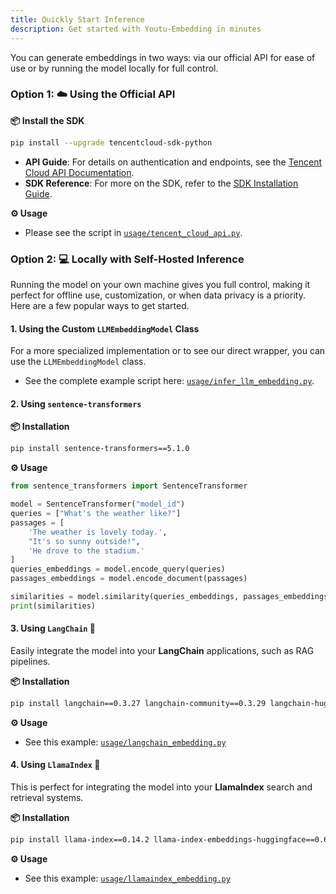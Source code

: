 ```yaml
---
title: Quickly Start Inference
description: Get started with Youtu-Embedding in minutes
---
```


You can generate embeddings in two ways: via our official API for ease of use or by running the model locally for full control.

### Option 1: ☁️ Using the Official API
**📦 Install the SDK** 

```bash
pip install --upgrade tencentcloud-sdk-python
```
- **API Guide**: For details on authentication and endpoints, see the [Tencent Cloud API Documentation](https://cloud.tencent.com/document/product/1772/115343).
- **SDK Reference**: For more on the SDK, refer to the [SDK Installation Guide](https://cloud.tencent.com/document/sdk).

**⚙️ Usage**

- Please see the script in [`usage/tencent_cloud_api.py`](usage/tencent_cloud_api.py).

### Option 2: 💻 Locally with Self-Hosted Inference
Running the model on your own machine gives you full control, making it perfect for offline use, customization, or when data privacy is a priority. Here are a few popular ways to get started.

#### 1. Using the Custom `LLMEmbeddingModel` Class
For a more specialized implementation or to see our direct wrapper, you can use the `LLMEmbeddingModel` class.

- See the complete example script here: [`usage/infer_llm_embedding.py`](usage/infer_llm_embedding.py).

#### 2. Using `sentence-transformers`
**📦 Installation**
```bash
pip install sentence-transformers==5.1.0
```
**⚙️ Usage**
```python
from sentence_transformers import SentenceTransformer

model = SentenceTransformer("model_id")
queries = ["What's the weather like?"]
passages = [
    'The weather is lovely today.',
    "It's so sunny outside!",
    'He drove to the stadium.'
]
queries_embeddings = model.encode_query(queries)
passages_embeddings = model.encode_document(passages)

similarities = model.similarity(queries_embeddings, passages_embeddings)
print(similarities)
```

#### 3. Using `LangChain` 🦜
Easily integrate the model into your **LangChain** applications, such as RAG pipelines.

**📦 Installation**

```bash
pip install langchain==0.3.27 langchain-community==0.3.29 langchain-huggingface==0.3.1 sentence-transformers==5.1.0 faiss-cpu==1.11.0
```

**⚙️ Usage**

- See this example: [`usage/langchain_embedding.py`](usage/langchain_embedding.py)

#### 4. Using `LlamaIndex` 🦙
This is perfect for integrating the model into your **LlamaIndex** search and retrieval systems.

**📦 Installation**

```bash
pip install llama-index==0.14.2 llama-index-embeddings-huggingface==0.6.1 sentence-transformers==5.1.0 llama-index-vector-stores-faiss==0.5.1
```

**⚙️ Usage**

- See this example: [`usage/llamaindex_embedding.py`](usage/llamaindex_embedding.py)
